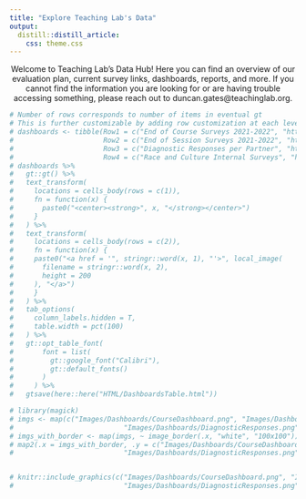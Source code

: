 ```yaml
---
title: "Explore Teaching Lab's Data"
output: 
  distill::distill_article:
    css: theme.css
---
```


<center>
Welcome to Teaching Lab’s Data Hub! Here you can find an overview of our evaluation plan, current survey links, dashboards, reports, and more. If you cannot find the information you are looking for or are having trouble accessing something, please reach out to duncan.gates@teachinglab.org.
</center>



```r
# Number of rows corresponds to number of items in eventual gt
# This is further customizable by adding row customization at each level with text_transform, eventually creating something similar to `quillt`
# dashboards <- tibble(Row1 = c("End of Course Surveys 2021-2022", "https://teachinglabhq.shinyapps.io/YearlyDashboard/ Images/Dashboards/CourseDashboard.png"),
#                      Row2 = c("End of Session Surveys 2021-2022", "https://teachinglabhq.shinyapps.io/YearlyDashboard2/ Images/Dashboards/SessionDashboard.png"),
#                      Row3 = c("Diagnostic Responses per Partner", "https://teachinglabhq.shinyapps.io/DiagnosticComplete/ Images/Dashboards/DiagnosticResponses.png"),
#                      Row4 = c("Race and Culture Internal Surveys", "https://teachinglabhq.shinyapps.io/RaceandCulture/ Images/Dashboards/RaceandCulture.png"))
# dashboards %>%
#   gt::gt() %>%
#   text_transform(
#     locations = cells_body(rows = c(1)),
#     fn = function(x) {
#       paste0("<center><strong>", x, "</strong></center>")
#     }
#   ) %>%
#   text_transform(
#     locations = cells_body(rows = c(2)),
#     fn = function(x) {
#     paste0("<a href = '", stringr::word(x, 1), "'>", local_image(
#       filename = stringr::word(x, 2),
#       height = 200
#     ), "</a>")
#     }
#   ) %>%
#   tab_options(
#     column_labels.hidden = T,
#     table.width = pct(100)
#   ) %>%
#   gt::opt_table_font(
#       font = list(
#         gt::google_font("Calibri"),
#         gt::default_fonts()
#       )
#     ) %>%
#   gtsave(here::here("HTML/DashboardsTable.html"))
```

```r
# library(magick)
# imgs <- map(c("Images/Dashboards/CourseDashboard.png", "Images/Dashboards/SessionDashboard.png",
#                           "Images/Dashboards/DiagnosticResponses.png", "Images/Dashboards/RaceandCulture.png"), image_read)
# imgs_with_border <- map(imgs, ~ image_border(.x, "white", "100x100"))
# map2(.x = imgs_with_border, .y = c("Images/Dashboards/CourseDashboard.png", "Images/Dashboards/SessionDashboard.png",
#                           "Images/Dashboards/DiagnosticResponses.png", "Images/Dashboards/RaceandCulture.png"), ~ image_write(.x, path = here::here(.y)))


# knitr::include_graphics(c("Images/Dashboards/CourseDashboard.png", "Images/Dashboards/SessionDashboard.png", 
#                           "Images/Dashboards/DiagnosticResponses.png", "Images/Dashboards/RaceandCulture.png"))
```



